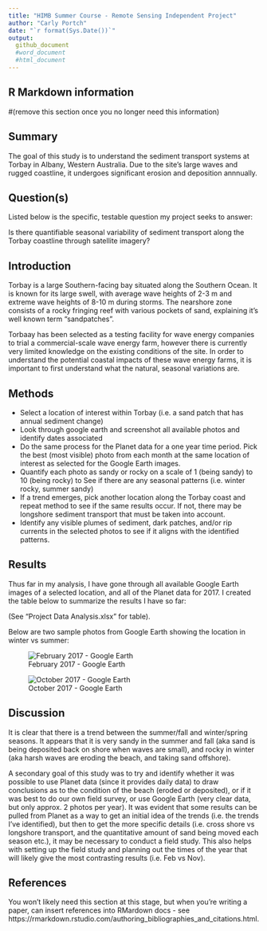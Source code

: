 ```yaml
---
title: "HIMB Summer Course - Remote Sensing Independent Project"
author: "Carly Portch"
date: "`r format(Sys.Date())`"
output: 
  github_document
  #word_document
  #html_document
---
```


## R Markdown information 
#(remove this section once you no longer need this information)

<!-- This is an R Markdown document. Markdown is a simple formatting syntax for authoring HTML, PDF, and MS Word documents. For more details on using R Markdown see <http://rmarkdown.rstudio.com>. -->

<!-- When you click the **Knit** button, a document will be generated that includes both content as well as the output of any embedded R code chunks within the document. You can embed an R code chunk like this: -->

<!-- ```{r cars} -->
<!-- summary(cars) -->
<!-- ``` -->

<!-- Try pressing the **Knit** button now to see what this looks like. -->

<!-- ```{r setup, include=FALSE} -->
<!-- # This is the 'setup' code chunk that tells the document whether to include anything from your code chunks in the output (knitted) document. "include=FALSE"" says "don't include code in my output". -->
<!-- # You can also load R packages here. I've added the tidyverse package already since it's very useful, and you can insert here any other packages you eventually need for your analyses. -->
<!-- library(tidyverse) -->
<!-- ``` -->

<!-- Here is a 'cheat sheet' for how to format text in RMarkdown (e.g., how to make headings, bold text, italics, bulleted/numbered lists, etc.): -->

<!-- https://www.rstudio.com/wp-content/uploads/2015/02/rmarkdown-cheatsheet.pdf -->


## Summary

The goal of this study is to understand the sediment transport systems at Torbay in Albany, Western Australia. Due to the site's large waves and rugged coastline, it undergoes significant erosion and deposition annnually. 


## Question(s)

Listed below is the specific, testable question my project seeks to answer:

Is there quantifiable seasonal variability of sediment transport along the Torbay coastline through satellite imagery?

## Introduction

<!-- #Insert here some brief (2-3 sentence) background information on your project (e.g., what the current state of knowledge is on the topic, why your question(s) need to be answered, etc.). -->

Torbay is a large Southern-facing bay situated along the Southern Ocean. It is known for its large swell, with average wave heights of 2-3 m and extreme wave heights of 8-10 m during storms. The nearshore zone consists of a rocky fringing reef with various pockets of sand, explaining it's well known term "sandpatches". 

Torbaay has been selected as a testing facility for wave energy companies to trial a commercial-scale wave energy farm, however there is currently very limited knowledge on the existing conditions of the site. In order to understand the potential coastal impacts of these wave energy farms, it is important to first understand what the natural, seasonal variations are. 

## Methods

<!-- #Insert here a few sentences and/or dot points to briefly summarize the methods you're using. Include any details you'd need to know if coming back to this project at a later date when you might not remember exactly what you did this week.  -->

- Select a location of interest within Torbay (i.e. a sand patch that has annual sediment change)
- Look through google earth and screenshot all available photos and identify dates associated
- Do the same process for the Planet data for a one year time period. Pick the best (most visible) photo from each month at the same location of interest as selected for the Google Earth images. 
- Quantify each photo as sandy or rocky on a scale of 1 (being sandy) to 10 (being rocky) to See if there are any seasonal patterns (i.e. winter rocky, summer sandy)
- If a trend emerges, pick another location along the Torbay coast and repeat method to see if the same results occur. If not, there may be longshore sediment transport that must be taken into account.
- Identify any visible plumes of sediment, dark patches, and/or rip currents in the selected photos to see if it aligns with the identified patterns. 


<!-- #You can embed images (e.g., maps, diagrams, screenshots, etc.) by using the following code: -->

<!-- #Images on the web:  -->

<!-- #![optional caption text](https://www.bestfunnies.com/wp-content/uploads/2012/08/Funny-Fish-11.jpg) -->

<!-- #To add images from your local files that are stored in the same directory (folder) as your Rproject, replace the web address above with the fliename of your image. -->


## Results

<!-- #Summarize the current status of the project - i.e., how far you got in your data collection, what's left to do, any patterns you've noticed so far. etc.  -->

<!-- Once you've collected your data, this is where you'll do your R plotting and analyses.  -->

<!-- You can embed plots in this section, for example (replace this with your own when you're ready to make plots): -->

<!-- ```{r pressure plot, echo=FALSE} -->
<!-- plot(pressure) -->
<!-- ``` -->

<!-- (Note that the `echo = FALSE` parameter was added to the code chunk to prevent printing of the R code that generated the plot, but this can be changed if, for example, you want to share both your code and your plots with collaborators in early stages of a manuscript.) -->

<!-- You would also do your analyses in this section, and you can choose whether or not your code and analytical results show up in the output (knitted) document, for example (replace this with your own when you're ready to do analyses): -->

Thus far in my analysis, I have gone through all available Google Earth images of a selected location, and all of the Planet data for 2017. I created the table below to summarize the results I have so far:

(See "Project Data Analysis.xlsx" for table).

Below are two sample photos from Google Earth showing the location in winter vs summer:

![February 2017 - Google Earth](Images/20170223.png)

![October 2017 - Google Earth](Images/20161021.png)



<!-- ```{r pressure analysis, echo=TRUE} -->
<!-- model <- lm(pressure~temperature, data = pressure) -->
<!-- summary(model) -->
<!-- ``` -->

## Discussion

<!-- #insert here a few sentences about anything you've learned so far - e.g., any unexpected patterns, any challenges you've had, next steps, etc. -->

It is clear that there is a trend between the summer/fall and winter/spring seasons. It appears that it is very sandy in the summer and fall (aka sand is being deposited back on shore when waves are small), and rocky in winter (aka harsh waves are eroding the beach, and taking sand offshore).

A secondary goal of this study was to try and identify whether it was possible to use Planet data (since it provides daily data) to draw conclusions as to the condition of the beach (eroded or deposited), or if it was best to do our own field survey, or use Google Earth (very clear data, but only approx. 2 photos per year). It was evident that some results can be pulled from Planet as a way to get an initial idea of the trends (i.e. the trends I've identified), but then to get the more specific details (i.e. cross shore vs longshore transport, and the quantitative amount of sand being moved each season etc.), it may be necessary to conduct a field study. This also helps with setting up the field study and planning out the times of the year that will likely give the most contrasting results (i.e. Feb vs Nov).

## References

You won't likely need this section at this stage, but when you're writing a paper, can insert references into RMardown docs - see https://rmarkdown.rstudio.com/authoring_bibliographies_and_citations.html. 